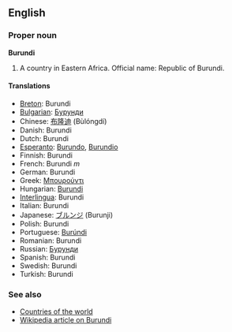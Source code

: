 ==English==
===Proper noun===
'''Burundi'''

# A country in Eastern Africa. Official name: Republic of Burundi.

====Translations====
*[[Breton]]: Burundi
*[[Bulgarian]]: [[Бурунди]]
*Chinese: [[布隆迪]] (Bùlóngdí)
*Danish: Burundi
*Dutch: Burundi
*[[Esperanto]]: [[Burundo]], [[Burundio]]
*Finnish: Burundi
*French: Burundi ''m''
*German: Burundi
*Greek: [[Μπουρούντι]]
*Hungarian: [[Burundi]]
*[[Interlingua]]: Burundi
*Italian: Burundi
*Japanese: [[ブルンジ]] (Burunji)
*Polish: Burundi
*Portuguese: [[Burúndi]]
*Romanian: Burundi
*Russian: [[Бурунди]]
*Spanish: Burundi
*Swedish: Burundi
*Turkish: Burundi

===See also===
*[[Countries of the world]]
*[[w:Burundi|Wikipedia article on Burundi]]
